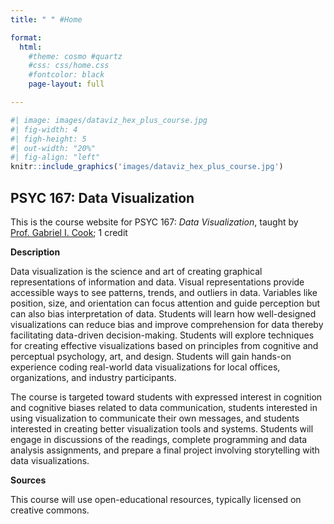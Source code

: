 ```yaml
---
title: " " #Home

format:
  html: 
    #theme: cosmo #quartz
    #css: css/home.css
    #fontcolor: black
    page-layout: full

---
```


```r
#| image: images/dataviz_hex_plus_course.jpg
#| fig-width: 4
#| figh-height: 5
#| out-width: "20%"
#| fig-align: "left"
knitr::include_graphics('images/dataviz_hex_plus_course.jpg')
```


## **PSYC 167: Data Visualization**

This is the course website for PSYC 167: *Data Visualization*, taught by [Prof. Gabriel I. Cook](https://gabrielcook.xyz); 1 credit

**Description**

Data visualization is the science and art of creating graphical representations of information and data. Visual representations provide accessible ways to see patterns, trends, and outliers in data. Variables like position, size, and orientation can focus attention and guide perception but can also bias interpretation of data. Students will learn how well-designed visualizations can reduce bias and improve comprehension for data thereby facilitating data-driven decision-making. Students will explore techniques for creating effective visualizations based on principles from cognitive and perceptual psychology, art, and design. Students will gain hands-on experience coding real-world data visualizations for local offices, organizations, and industry participants.

The course is targeted toward students with expressed interest in cognition and cognitive biases related to data communication, students interested in using visualization to communicate their own messages, and students interested in creating better visualization tools and systems. Students will engage in discussions of the readings, complete programming and data analysis assignments, and prepare a final project involving storytelling with data visualizations. 

**Sources**

This course will use open-educational resources, typically licensed on creative commons.
